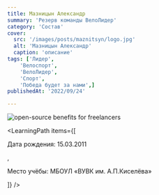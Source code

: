 ```yaml
---
title: Мазницын Александр
summary: 'Резерв команды ВелоЛидер'
category: 'Состав'
cover:
  src: '/images/posts/maznitsyn/logo.jpg'
  alt: 'Мазницын Александр'
  caption: 'описание'
tags: ['Лидер',
    'Велоспорт',
    'ВелоЛидер',
    'Спорт',
    'Победа будет за нами',]
publishedAt: '2022/09/24'

---
```

<CardLeaders>
<Image
  src="/images/posts/maznitsyn/logo.jpg"
  alt="open-source benefits for freelancers"
/>

<LearningPath
  items={[
    <p>Дата рождения: 15.03.2011</p>,
    <p>Место учёбы: МБОУЛ «ВУВК им. А.П.Киселёва»</p>
  ]}
/>
</CardLeaders>